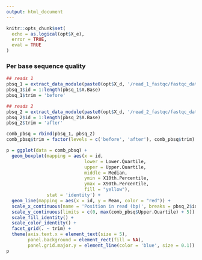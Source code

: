 ```yaml
---
output: html_document
---
```


```r
knitr::opts_chunk$set(
  echo = as.logical(opt$X_e),
  error = TRUE,
  eval = TRUE
)
```


### Per base sequence quality

```r
## reads 1
pbsq_1 = extract_data_module(paste0(opt$X_d, '/read_1_fastqc/fastqc_data.txt'), 'Per base sequence quality')
pbsq_1$id = 1:length(pbsq_1$X.Base)
pbsq_1$trim = 'before'

## reads 2
pbsq_2 = extract_data_module(paste0(opt$X_d, '/read_2_fastqc/fastqc_data.txt'), 'Per base sequence quality')
pbsq_2$id = 1:length(pbsq_2$X.Base)
pbsq_2$trim = 'after'

comb_pbsq = rbind(pbsq_1, pbsq_2)
comb_pbsq$trim = factor(levels = c('before', 'after'), comb_pbsq$trim)

p = ggplot(data = comb_pbsq) +
  geom_boxplot(mapping = aes(x = id, 
                             lower = Lower.Quartile, 
                             upper = Upper.Quartile, 
                             middle = Median, 
                             ymin = X10th.Percentile, 
                             ymax = X90th.Percentile,
                             fill = "yellow"),
               stat = 'identity') +
  geom_line(mapping = aes(x = id, y = Mean, color = "red")) +
  scale_x_continuous(name = 'Position in read (bp)', breaks = pbsq_2$id, labels = pbsq_2$X.Base) +
  scale_y_continuous(limits = c(0, max(comb_pbsq$Upper.Quartile) + 5)) +
  scale_fill_identity() +
  scale_color_identity() + 
  facet_grid(. ~ trim) +
  theme(axis.text.x = element_text(size = 5),
        panel.background = element_rect(fill = NA),
        panel.grid.major.y = element_line(color = 'blue', size = 0.1))
p
```

